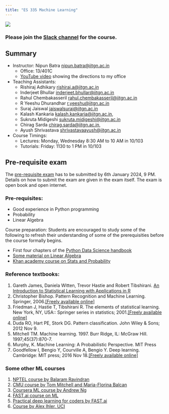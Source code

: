 ```yaml
---
title: "ES 335 Machine Learning"
---
```



![](images/logo.jpeg)

### Please join the [Slack channel](https://join.slack.com/t/es3352024/shared_invite/zt-29orttgk0-4cd1TIO1X8K6S1oJQka5PA) for the course.

::: {.callout-tip}
## Summary

* Instructor: Nipun Batra <nipun.batra@iitgn.ac.in>
    * Office: 13/401C
    * [YouTube video](https://www.youtube.com/shorts/FmCbCkJQN1g) showing the directions to my office
* Teaching Assistants: 
    * Rishiraj Adhikary <rishiraj.a@iitgn.ac.in>
    * Inderjeet Bhullar <inderjeet.bhullar@iitgn.ac.in>
    * Rahul Chembakasseril <rahul.chembakasseril@iitgn.ac.in>
    * R Yeeshu Dhurandhar <r.yeeshu@iitgn.ac.in>
    * Suraj Jaiswal <jaiswalsuraj@iitgn.ac.in>
    * Kalash Kankaria <kalash.kankaria@iitgn.ac.in>,
    * Sukruta Midigeshi <sukruta.midigeshi@iitgn.ac.in>
    * Chirag Sarda <chirag.sarda@iitgn.ac.in>,
    * Ayush Shrivastava <shrivastavaayush@iitgn.ac.in>
* Course Timings:
    * Lectures:  Monday, Wednesday 8:30 AM to 10 AM in 10/103
    * Tutorials: Friday: 1130 to 1 PM in 10/103

:::



::: {.callout-tip}
## Pre-requisite exam

The [pre-requisite exam](exams/prereq.qmd) has to be submitted by 6th January 2024, 9 PM. Details on how to submit the exam are given in the exam itself. The exam is open book and open internet.
:::


### Pre-requisites:

*   Good experience in Python programming
*   Probability
*   Linear Algebra

Course preparation: Students are encouraged to study some of the following to refresh their understanding of some of the prerequisities before the course formally begins.  

*  First four chapters of the [Python Data Science handbook](https://jakevdp.github.io/PythonDataScienceHandbook/)
*   [Some material on Linear Algebra](https://machinelearningmastery.com/linear-algebra-machine-learning/)
*   [Khan academy course on Stats and Probability](https://www.khanacademy.org/math/statistics-probability)



### Reference textbooks:

1.  Gareth James, Daniela Witten, Trevor Hastie and Robert Tibshirani. [An Introduction to Statistical Learning with Applications in R](http://www-bcf.usc.edu/~gareth/ISL/)
2.  Christopher Bishop. Pattern Recognition and Machine Learning. Springer, 2006.[\[Freely available online\]](https://www.microsoft.com/en-us/research/uploads/prod/2006/01/Bishop-Pattern-Recognition-and-Machine-Learning-2006.pdf)
3.  Friedman J, Hastie T, Tibshirani R. The elements of statistical learning. New York, NY, USA:: Springer series in statistics; 2001.[\[Freely available online\]](https://web.stanford.edu/~hastie/Papers/ESLII.pdf)
4.  Duda RO, Hart PE, Stork DG. Pattern classification. John Wiley & Sons; 2012 Nov 9.
5.  Mitchell TM. Machine learning. 1997. Burr Ridge, IL: McGraw Hill. 1997;45(37):870-7.
6.  Murphy, K. Machine Learning: A Probabilistic Perspective. MIT Press
7.  Goodfellow I, Bengio Y, Courville A, Bengio Y. Deep learning. Cambridge: MIT press; 2016 Nov 18.[\[Freely available online\]](https://www.deeplearningbook.org/)



### Some other ML courses

1.  [NPTEL course by Balaram Ravindran](https://www.youtube.com/watch?v=r4sgKrRL2Ys&list=PL1xHD4vteKYVpaIiy295pg6_SY5qznc77)
2.  [CMU course by Tom Mitchell and Maria-Florina Balcan](http://www.cs.cmu.edu/~ninamf/courses/601sp15/lectures.shtml)
3.  [Coursera ML course by Andrew Ng](https://www.coursera.org/learn/machine-learning)
4.  [FAST.ai course on ML](https://course.fast.ai/ml)
5.  [Practical deep learning for coders by FAST.ai](https://course.fast.ai/index.html)
6.  [Course by Alex Ihler, UCI](http://sli.ics.uci.edu/Classes/2015W-273a)

